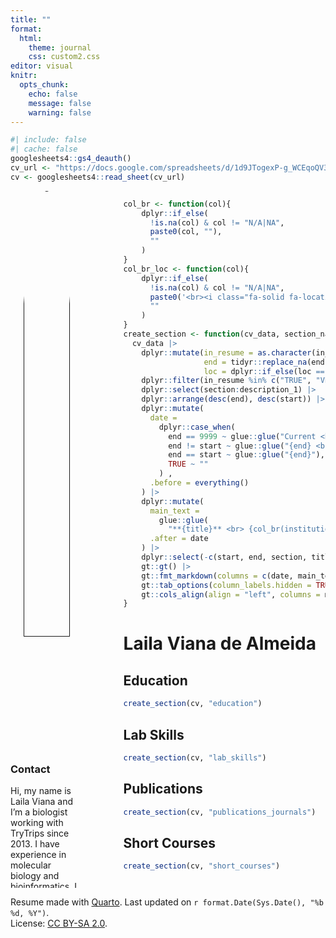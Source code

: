 ```yaml
---
title: ""
format: 
  html:
    theme: journal
    css: custom2.css
editor: visual
knitr:
  opts_chunk: 
    echo: false
    message: false
    warning: false
---
```


```r
#| include: false
#| cache: false
googlesheets4::gs4_deauth()
cv_url <- "https://docs.google.com/spreadsheets/d/1d9JTogexP-g_WCEqoQV3H2ZHHrenUWqRmmN4l0JEiRA/edit?usp=sharing"
cv <- googlesheets4::read_sheet(cv_url)
```

<!-- Sidebar -->

::: columns
::: {.column width="25%"}
<center><a href='' target='_blank'> ![](https://avatars.githubusercontent.com/u/89318961?s=400&u=10abb055dea5b8f63b35145cc3aa13098b4210ba&v=4){width="80%" style="border-radius: 50%;"}</center>

</a>

### Contact

<center><span style="font-size: 1.5em;"> <a href='https://www.researchgate.net/profile/Laila-Viana-Almeida' target='_blank'><i class="fa-brands fa-researchgate"></i></a> <a href='mailto:lailavalmeida@gmail.com'><i class="fa fa-envelope"></i></a> <a href='https://www.linkedin.com/in/lailaviana/' target='_blank'><i class="fa-brands fa-linkedin"></i></a> <a href='https://github.com/lailaviana' target='_blank'><i class="fa-brands fa-github"></i></a></center>

</span>

Hi, my name is Laila Viana and I'm a biologist working with TryTrips since 2013. I have experience in molecular biology and bioinformatics. I am currently working with DNA and RNA sequencing analysis, trying to understand what makes *T. cruzi* capable of invading different cell types.

### Languages

**Portuguese:** Native <br> **English:** Advanced <br>

### Awards

<i class="far fa-star"></i> Academic Relevance (UFMG) - 2014/2015

<i class="far fa-star"></i> Zigman Brener Award (SBPz) - 2015

<i class="far fa-star"></i> Walter Colli Award (SBPz) - 2016/2018 (Co-author)

<i class="far fa-star"></i> Honorable Mention (X-meeting) - 2016 (Co-author)

### Programming skills

<i class="fas fa-laptop"></i> Bash <br><i class="fab fa-r-project"></i> R <br> <i class="fa fa-area-chart" aria-hidden="true"></i> tidyverse <br> <i class="fab fa-markdown"></i> RMarkdown / Quarto <br> <i class="fas fa-code-branch"></i> Git <br> <i class="fab fa-github"></i> GitHub
:::

::: {.column width="5%"}
:::

::: {.column width="70%"}
<!-- Functions -->

```r
col_br <- function(col){
    dplyr::if_else(
      !is.na(col) & col != "N/A|NA", 
      paste0(col, ""),
      ""
    )
}
col_br_loc <- function(col){
    dplyr::if_else(
      !is.na(col) & col != "N/A|NA", 
      paste0('<br><i class="fa-solid fa-location-dot"></i> ', col),
      ""
    )
}
create_section <- function(cv_data, section_name){
  cv_data |>
    dplyr::mutate(in_resume = as.character(in_resume),
                  end = tidyr::replace_na(end, 9999),
                  loc = dplyr::if_else(loc == "Online", NA_character_, loc)) |>
    dplyr::filter(in_resume %in% c("TRUE", "VERDADEIRO"), section == section_name) |>
    dplyr::select(section:description_1) |>
    dplyr::arrange(desc(end), desc(start)) |>
    dplyr::mutate(
      date =
        dplyr::case_when(
          end == 9999 ~ glue::glue("Current <br> | <br> {start}"),
          end != start ~ glue::glue("{end} <br> | <br> {start}"),
          end == start ~ glue::glue("{end}"),
          TRUE ~ ""
        ) ,
      .before = everything()
    ) |>
    dplyr::mutate(
      main_text =
        glue::glue(
          "**{title}** <br> {col_br(institution)} {col_br(description_1)} {col_br_loc(loc)}"),
      .after = date
    ) |>
    dplyr::select(-c(start, end, section, title, institution, loc, description_1)) |>
    gt::gt() |>
    gt::fmt_markdown(columns = c(date, main_text)) |> 
    gt::tab_options(column_labels.hidden = TRUE, table.width = gt::pct(100)) |> 
    gt::cols_align(align = "left", columns = main_text)
}
```

<!-- Main content -->

# Laila Viana de Almeida

## <i class="fa-solid fa-graduation-cap"></i> Education

```r
create_section(cv, "education")
```

## <i class="fa-solid fa-flask-vial"></i> Lab Skills

```r
create_section(cv, "lab_skills")
```

## <i class="fa-solid fa-newspaper"></i> Publications

```r
create_section(cv, "publications_journals")
```

## <i class="fa-solid fa-chalkboard-user"></i> Short Courses

```r
create_section(cv, "short_courses")
```
:::
:::

<!-- footer -->

<p class="footer">

Resume made with [Quarto](https://quarto.org/). Last updated on `r format.Date(Sys.Date(), "%b %d, %Y")`. <br>License: [CC BY-SA 2.0](https://creativecommons.org/licenses/by-sa/2.0/).

</p>

```{=html}
<script src="https://kit.fontawesome.com/1bb720cc6f.js" crossorigin="anonymous"></script>
```
